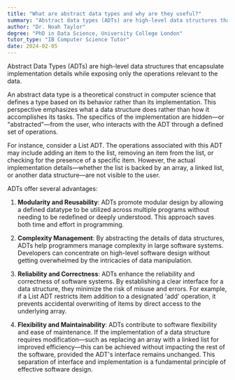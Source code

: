 ```yaml
---
title: "What are abstract data types and why are they useful?"
summary: "Abstract data types (ADTs) are high-level data structures that hide the implementation details and only expose operations relevant to the data."
author: "Dr. Noah Taylor"
degree: "PhD in Data Science, University College London"
tutor_type: "IB Computer Science Tutor"
date: 2024-02-05
---
```


Abstract Data Types (ADTs) are high-level data structures that encapsulate implementation details while exposing only the operations relevant to the data.

An abstract data type is a theoretical construct in computer science that defines a type based on its behavior rather than its implementation. This perspective emphasizes what a data structure does rather than how it accomplishes its tasks. The specifics of the implementation are hidden—or "abstracted"—from the user, who interacts with the ADT through a defined set of operations.

For instance, consider a List ADT. The operations associated with this ADT may include adding an item to the list, removing an item from the list, or checking for the presence of a specific item. However, the actual implementation details—whether the list is backed by an array, a linked list, or another data structure—are not visible to the user.

ADTs offer several advantages:

1. **Modularity and Reusability**: ADTs promote modular design by allowing a defined datatype to be utilized across multiple programs without needing to be redefined or deeply understood. This approach saves both time and effort in programming.

2. **Complexity Management**: By abstracting the details of data structures, ADTs help programmers manage complexity in large software systems. Developers can concentrate on high-level software design without getting overwhelmed by the intricacies of data manipulation.

3. **Reliability and Correctness**: ADTs enhance the reliability and correctness of software systems. By establishing a clear interface for a data structure, they minimize the risk of misuse and errors. For example, if a List ADT restricts item addition to a designated 'add' operation, it prevents accidental overwriting of items by direct access to the underlying array.

4. **Flexibility and Maintainability**: ADTs contribute to software flexibility and ease of maintenance. If the implementation of a data structure requires modification—such as replacing an array with a linked list for improved efficiency—this can be achieved without impacting the rest of the software, provided the ADT's interface remains unchanged. This separation of interface and implementation is a fundamental principle of effective software design.
    